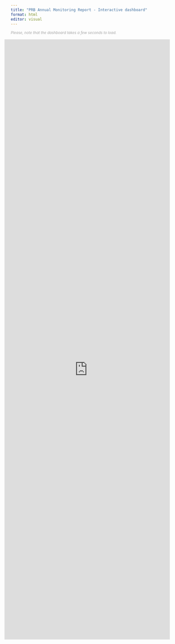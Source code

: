 ```yaml
---
title: "PRB Annual Monitoring Report - Interactive dashboard"
format: html
editor: visual
---
```


<style type="text/css">
.resp-container {
    position: relative;
    overflow: hidden;
    margin-left: -20px;
    padding-top: 380%;
    width: 105%;
}

.resp-iframe {
    position: absolute;
    top: 0;
    left: 0;
    width: 100%;
    height: 110%;
    border: 0;
}
</style>


<div class="container">

::: {.text-centered-nb}
<small style="color: #A6A6A6">*Please, note that the dashboard takes a few seconds to load.*</small>
:::

<div class="resp-container">

<iframe class="resp-iframe" src="https://app.powerbi.com/view?r=eyJrIjoiZGFkZDA2NWEtMmI4Ny00NmFkLTg2YTctNTA4MTJkOGQ1NWFmIiwidCI6Ijc2ZjMzYzIwLTU5NzktNDQwOC1hZGY3LThiM2M0YmU5NWU1MiIsImMiOjl9" frameborder="0" allowFullScreen="true"></iframe>

</div><!-- closes iframe container -->

</div><!-- closes container fluid-->